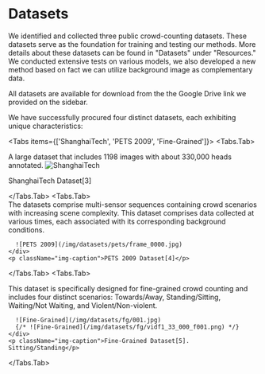 # Datasets

We identified and collected three public crowd-counting datasets.
These datasets serve as the foundation for training and testing our methods.
More details about these datasets can be found in "Datasets" under "Resources."
We conducted extensive tests on various models, we also developed a new method based
on fact we can utilize background image as complementary data.


<Callout type="info">
  All datasets are available for download from the the Google Drive link we
  provided on the sidebar.
</Callout>

We have successfully procured four distinct datasets, each exhibiting unique characteristics:

<Tabs items={['ShanghaiTech', 'PETS 2009', 'Fine-Grained']}>
  <Tabs.Tab>
    <div>
      A large dataset that includes 1198 images with about 330,000 heads
      annotated.
      ![ShanghaiTech](/img/datasets/sh/IMG_1.jpg)
    </div>
    <p className="img-caption">ShanghaiTech Dataset[3]</p>
  </Tabs.Tab>
  <Tabs.Tab>
    <div>
      The datasets comprise multi-sensor sequences containing crowd scenarios with
      increasing scene complexity. This dataset comprises data collected at
      various times, each associated with its corresponding background conditions.

      ![PETS 2009](/img/datasets/pets/frame_0000.jpg)
    </div>
    <p className="img-caption">PETS 2009 Dataset[4]</p>

  </Tabs.Tab>
  <Tabs.Tab>
    <div>
      This dataset is specifically designed for fine-grained crowd counting and
      includes four distinct scenarios: Towards/Away, Standing/Sitting,
      Waiting/Not Waiting, and Violent/Non-violent.

      ![Fine-Grained](/img/datasets/fg/001.jpg)
      {/* ![Fine-Grained](/img/datasets/fg/vidf1_33_000_f001.png) */}
    </div>
    <p className="img-caption">Fine-Grained Dataset[5]. Sitting/Standing</p>

  </Tabs.Tab>
</Tabs>
